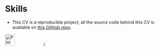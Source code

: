 \newpage

# Skills

\begin{cvskills}
  \cvskill
    {Programming}
    {R (advanced); Python (Intermediate); Julia}
    
  \cvskill
    {Reproducible Reports}
    {Markdown/RMarkdown; R Shiny Apps, LaTex, Binder, Pandoc}
   
  \cvskill
    {DevOps}
    {Git, AWS}  
    
  \cvskill
    {Front-End}
    {HTML/CSS, WordPress} 
    
  \cvskill
    {Back-end}
    {Unix/Linux Shell}
    
  \cvskill
    {Quantitative}
    {Linear Mixed Modelling; Supervised/Unsupervised Machine Learning; Bayesian; \newline High-throughput data analysis, Dimensionality Reduction; Amplicon analysis; SNP analysis}
    
  \cvskill
    {Lab skills}
    {Insect rearing; Behavioural Analysis; Transgenics; CRISPR/Cas9; Molecular cloning; \newline Cell Culture; Microbiology}
    
\end{cvskills}


* This CV is a reproducible project; all the source code behind this CV is available on [this GitHub repo](https://github.com/Philip-Leftwich/PL_CV){target="_blank"}.

![Phil Leftwich's signature](data/PL_sig.png){width=25% height="10%"}/

